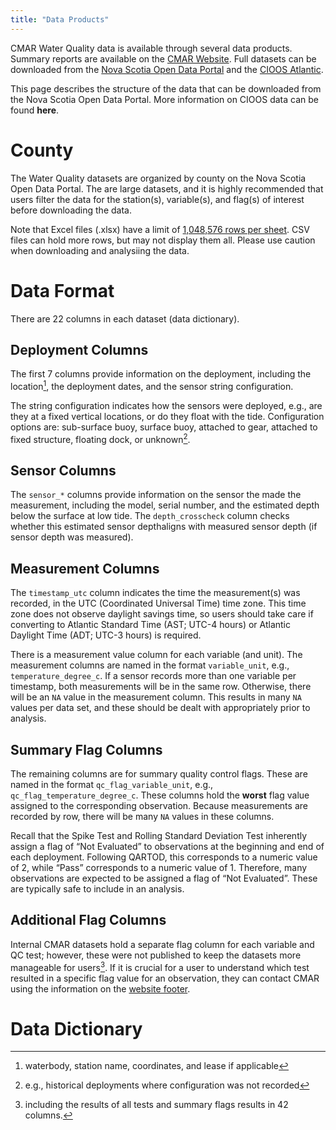 ```yaml
---
title: "Data Products"
---
```


CMAR Water Quality data is available through several data products. Summary reports are available on the [CMAR Website](https://cmar.ca/reports/). Full datasets can be downloaded from the [Nova Scotia Open Data Portal](https://data.novascotia.ca/browse?tags=coastal+monitoring+program) and the [CIOOS Atlantic](https://catalogue.cioosatlantic.ca/organization/cmar).

This page describes the structure of the data that can be downloaded from the Nova Scotia Open Data Portal. More information on CIOOS data can be found **here**.

# County

The Water Quality datasets are organized by county on the Nova Scotia Open Data Portal. The are large datasets, and it is highly recommended that users filter the data for the station(s), variable(s), and flag(s) of interest before downloading the data.

Note that Excel files (.xlsx) have a limit of [1,048,576 rows per sheet](https://support.microsoft.com/en-us/office/excel-specifications-and-limits-1672b34d-7043-467e-8e27-269d656771c3?ui=en-us&rs=en-us&ad=us). CSV files can hold more rows, but may not display them all. Please use caution when downloading and analysiing the data.

# Data Format

There are 22 columns in each dataset (data dictionary).

## Deployment Columns
The first 7 columns provide information on the deployment, including the location[^1], the deployment dates, and the sensor string configuration.

The string configuration indicates how the sensors were deployed, e.g., are they at a fixed vertical locations, or do they float with the tide. Configuration options are: sub-surface buoy, surface buoy, attached to gear, attached to fixed structure, floating dock, or unknown[^2].

## Sensor Columns
The `sensor_*` columns provide information on the sensor the made the measurement, including the model, serial number, and the estimated depth below the surface at low tide. The `depth_crosscheck` column
checks whether this estimated sensor depthaligns with measured sensor depth (if sensor depth was measured).

## Measurement Columns
The `timestamp_utc` column indicates the time the measurement(s) was recorded, in the UTC (Coordinated Universal Time) time zone. This time zone does not observe daylight savings time, so users should take care if converting to Atlantic Standard Time (AST; UTC-4 hours) or Atlantic Daylight Time (ADT; UTC-3 hours) is required.

There is a measurement value column for each variable (and unit). The measurement columns are named in the format `variable_unit`, e.g., `temperature_degree_c`. If a sensor records more than one variable per timestamp, both measurements will be in the same row. Otherwise, there will be an `NA` value in the measurement column. This results in many `NA` values per data set, and these should be dealt with appropriately prior to analysis.

## Summary Flag Columns
The remaining columns are for summary quality control flags. These are named in the format `qc_flag_variable_unit`, e.g., `qc_flag_temperature_degree_c`. These columns hold the **worst** flag value assigned to the corresponding observation. Because measurements are recorded by row, there will be many `NA` values in these columns.

Recall that the Spike Test and Rolling Standard Deviation Test inherently assign a flag of "Not Evaluated" to observations at the beginning and end of each deployment. Following QARTOD, this corresponds to a numeric value of 2, while "Pass" corresponds to a numeric value of 1. Therefore, many observations are expected to be assigned a flag of "Not Evaluated". These are typically safe to include in an analysis.

## Additional Flag Columns
Internal CMAR datasets hold a separate flag column for each variable and QC test; however, these were not published to keep the datasets more manageable for users[^3]. If it is crucial for a user to understand which test resulted in a specific flag value for an observation, they can contact CMAR using the information on the [website footer](https://cmar.ca/).

[^1]: waterbody, station name, coordinates, and lease if applicable
[^2]: e.g., historical deployments where configuration was not recorded
[^3]: including the results of all tests and summary flags results in 42 columns.


# Data Dictionary








